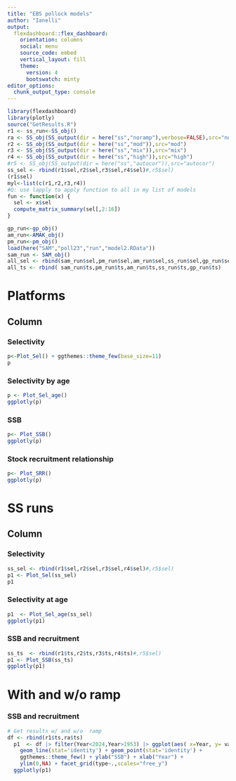```yaml
---
title: "EBS pollock models"
author: "Ianelli"
output: 
  flexdashboard::flex_dashboard:
    orientation: columns
    social: menu
    source_code: embed
    vertical_layout: fill
    theme: 
      version: 4
      bootswatch: minty
editor_options: 
  chunk_output_type: console
---
```


```r
library(flexdashboard)
library(plotly)
source("GetResults.R")
r1 <- ss_run<-SS_obj()
ra <- SS_obj(SS_output(dir = here("ss","noramp"),verbose=FALSE),src="noramp") 
r2 <- SS_obj(SS_output(dir = here("ss","mod")),src="mod")  
r3 <- SS_obj(SS_output(dir = here("ss","mix")),src="mix")  
r4 <- SS_obj(SS_output(dir = here("ss","high")),src="high")  
#r5 <- SS_obj(SS_output(dir = here("ss","autocor")),src="autocor")  
ss_sel <- rbind(r1$sel,r2$sel,r3$sel,r4$sel)#,r5$sel)
(r1$sel)
myl<-list(c(r1,r2,r3,r4))
#Q: use lapply to apply function to all in my list of models 
fun <- function(x) {
  sel <- x$sel
  compute_matrix_summary(sel[,2:16])
}

gp_run<-gp_obj()
am_run<-AMAK_obj()
pm_run<-pm_obj()
load(here("SAM","poll23","run","model2.RData"))
sam_run <- SAM_obj()
all_sel <- rbind(sam_run$sel,pm_run$sel,am_run$sel,ss_run$sel,gp_run$sel)
all_ts <- rbind( sam_run$ts,pm_run$ts,am_run$ts,ss_run$ts,gp_run$ts)
```

Platforms
=======================================================================

Column {.tabset}
-----------------------------------------------------------------------

### Selectivity

```r
p<-Plot_Sel() + ggthemes::theme_few(base_size=11)
p

```


### Selectivity by age

```r
p <- Plot_Sel_age()
ggplotly(p)
```

### SSB

```r

p<- Plot_SSB()
ggplotly(p)

```

### Stock recruitment relationship

```r

p<- Plot_SRR()
ggplotly(p)

```

SS runs
=======================================================================

Column {.tabset}
-----------------------------------------------------------------------
### Selectivity
```r
ss_sel <- rbind(r1$sel,r2$sel,r3$sel,r4$sel)#,r5$sel)
p1 <- Plot_Sel(ss_sel)
p1
```


### Selectivity at age
```r
p1  <- Plot_Sel_age(ss_sel)
ggplotly(p1)
```

### SSB and recruitment

```r
ss_ts  <- rbind(r1$ts,r2$ts,r3$ts,r4$ts)#,r5$sel)
p1 <- Plot_SSB(ss_ts)
ggplotly(p1)
```


With and w/o ramp
=======================================================================


### SSB and recruitment

```r
# Get results w/ and w/o  ramp
df <- rbind(r1$ts,ra$ts)
  p1  <- df |> filter(Year<2024,Year>1953) |> ggplot(aes( x=Year, y= value,color=source)) + 
    geom_line(stat='identity') + geom_point(stat='identity') +
    ggthemes::theme_few() + ylab("SSB") + xlab("Year") +
    ylim(0,NA) + facet_grid(type~.,scales="free_y")  
  ggplotly(p1)
  
```

